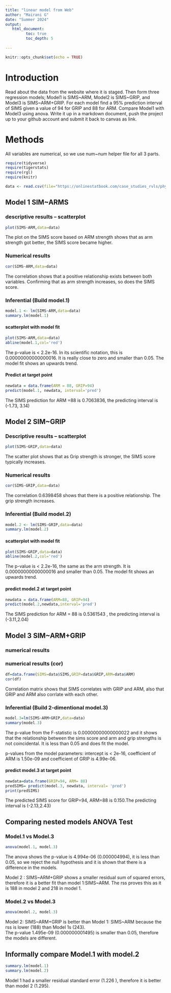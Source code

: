 ```yaml
---
title: "linear model from Web"
author: "Mairani G"
date: "Summer 2024"
output:
   html_document:
         toc: true
         toc_depth: 5
        
---
```


```r
knitr::opts_chunk$set(echo = TRUE)
```
# Introduction

Read about the data from the website where it is staged.  Then form three regression models; Model1 is SIMS~ARM, Model2 is SIMS~GRIP, and Model3 is SIMS~ARM+GRIP. For each model find a 95% prediction interval of SIMS given a value of 94  for GRIP and 88 for ARM. Compare Model1 with Model3 using anova. Write it up in a markdown document, push the project up to your github account and submit it back to canvas as link. 

# Methods
All variables are numerical, so we use num~num helper file for all 3 parts.  

```r
require(tidyverse)
require(tigerstats)
require(rgl)
require(knitr)

```

```r
data <- read.csv(file="https://onlinestatbook.com/case_studies_rvls/physical_strength/data.txt",sep="",header=TRUE)  

```

## Model 1 SIM~ARMS

### descriptive results -- scatterplot

```r
plot(SIMS~ARM,data=data)
```

The plot on the SIMS score based on ARM strength shows that as arm strength got better, the SIMS score became higher.  


### Numerical results

```r
cor(SIMS~ARM,data=data)
```
The correlation shows that a positive relationship exists between both variables. Confirming that as arm strength increases, so does the SIMS score.  

### Inferential  (Build model.1)

```r
model.1 <- lm(SIMS~ARM,data=data)
summary.lm(model.1)
```

#### scatterplot with model fit

```r
plot(SIMS~ARM,data=data)
abline(model.1,col='red')
```

The p-value is < 2.2e-16. In its scientific notation, this is 0.00000000000000016. It is really close to zero and smaller than 0.05. The model fit shows an upwards trend.   

#### Predict at target point

```r
newdata = data.frame(ARM = 88, GRIP=94)
predict(model.1, newdata, interval='pred')
```

The SIMS prediction for ARM =88 is 0.7063836, the predicting interval is (-1.73, 3.14)


## Model 2 SIM~GRIP

### Descriptive results -- scatterplot

```r
plot(SIMS~GRIP,data=data)
```

The scatter plot shows that as Grip strength is stronger, the SIMS score typically increases.  

### Numerical results 

```r
cor(SIMS~GRIP,data=data)
```
The correlation 0.6398458 shows that there is a positive relationship. The grip strength increases.   

### Inferential  (Build model.2)

```r
model.2 <- lm(SIMS~GRIP,data=data)
summary.lm(model.2)
```
#### scatterplot with model fit

```r
plot(SIMS~GRIP,data=data)
abline(model.2,col='red')
```

The p-value is < 2.2e-16, the same as the arm strength. It is 0.00000000000000016 and smaller than 0.05. The model fit shows an upwards trend.   

#### predict model.2 at target point
```r
newdata = data.frame(ARM=88, GRIP=94)
predict(model.2,newdata,interval='pred')
```
The SIMS prediction for ARM = 88 is 0.5361543 , the predicting interval is (-3.11,2.04)  


## Model 3 SIM~ARM+GRIP

### numerical results 

### numerical results (cor)
```r
df=data.frame(SIMS=data$SIMS,GRIP=data$GRIP,ARM=data$ARM)
cor(df)
```

Correlation matrix shows that SIMS correlates with GRIP and ARM, also that GRIP and ARM also corrlate with each other.  

### Inferential  (Build 2-dimentional model.3)

```r
model.3=lm(SIMS~ARM+GRIP,data=data)
summary(model.3)
```

The p-value from the F-statistic is 0.00000000000000022 and it shows that the relationship between the sims score and arm and grip strengths is not coincidental. It is less than 0.05 and does fit the model.

p-values from the model parameters: intercept is < 2e-16, coefficient of ARM is 1.50e-09 and coefficient of GRIP is 4.99e-06.  

#### predict model.3 at target point
  
```r
newdata=data.frame(GRIP=94, ARM= 88)
predSIMS= predict(model.3, newdata, interval= 'pred')
print(predSIMS)
```
The predicted SIMS score for GRIP=94, ARM=88 is 0.150.The predicting interval is (-2.13,2.43) 

## Comparing nested models ANOVA Test

### Model.1 vs Model.3

```r
anova(model.1, model.3)
```

The anova shows the p-value is 4.994e-06 (0.000004994), it is less than 0.05, so we reject the null hypothesis and it is shown that there is a difference in the models.  

Model 2 : SIMS~ARM+GRIP shows a smaller residual sum of squared errors, therefore it is a better fit than model 1:SIMS~ARM. The rss proves this as it is 188 in model 2 and 218 in model 1.  

### Model.2 vs Model.3

```r
anova(model.2, model.3)
```
Model 2: SIMS~ARM+GRIP is better than Model 1: SIMS~ARM because the rss is lower (188) than Model 1s (243).   
The p-value 1.495e-09 (0.000000001495) is smaller than 0.05, therefore the models are different.  

## Informally compare Model.1 with model.2

```r
summary.lm(model.1)
summary.lm(model.2)
```

Model 1 had a smaller residual standard error (1.226 ), therefore it is better than model 2 (1.295).